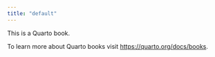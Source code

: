```yaml
---
title: "default"
---
```


This is a Quarto book.

To learn more about Quarto books visit <https://quarto.org/docs/books>.
